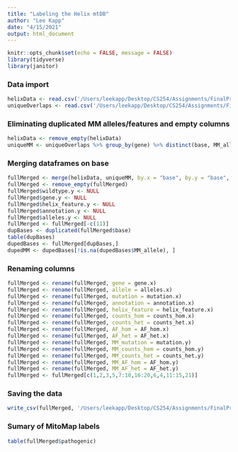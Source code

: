 ```yaml
---
title: "Labeling the Helix mtDB"
author: "Lee Kapp"
date: "4/15/2021"
output: html_document
---
```


```r
knitr::opts_chunk$set(echo = FALSE, message = FALSE)
library(tidyverse)
library(janitor)
```

### Data import
```r
helixData <- read.csv('/Users/leekapp/Desktop/CS254/Assignments/FinalProject/helixData.csv')
uniqueOverlaps <- read.csv('/Users/leekapp/Desktop/CS254/Assignments/FinalProject/uniqueOverlaps.csv')
```

### Eliminating duplicated MM alleles/features and empty columns
```r
helixData <- remove_empty(helixData)
uniqueMM <- uniqueOverlaps %>% group_by(gene) %>% distinct(base, MM_allele, .keep_all = TRUE)
```

### Merging dataframes on base
```r
fullMerged <- merge(helixData, uniqueMM, by.x = "base", by.y = "base", all.x = T, all.y = T)
fullMerged <- remove_empty(fullMerged)
fullMerged$wildtype.y <- NULL
fullMerged$gene.y <- NULL
fullMerged$helix_feature.y <- NULL
fullMerged$annotation.y <- NULL
fullMerged$alleles.y <- NULL
fullMerged <- fullMerged[-c(11)]
dupBases <- duplicated(fullMerged$base)
table(dupBases)
dupedBases <- fullMerged[dupBases,]
dupedMM <- dupedBases[!is.na(dupedBases$MM_allele), ]
```
### Renaming columns
```r
fullMerged <- rename(fullMerged, gene = gene.x)
fullMerged <- rename(fullMerged, allele = alleles.x)
fullMerged <- rename(fullMerged, mutation = mutation.x)
fullMerged <- rename(fullMerged, annotation = annotation.x)
fullMerged <- rename(fullMerged, helix_feature = helix_feature.x)
fullMerged <- rename(fullMerged, counts_hom = counts_hom.x)
fullMerged <- rename(fullMerged, counts_het = counts_het.x)
fullMerged <- rename(fullMerged, AF_hom = AF_hom.x)
fullMerged <- rename(fullMerged, AF_het = AF_het.x)
fullMerged <- rename(fullMerged, MM_mutation = mutation.y)
fullMerged <- rename(fullMerged, MM_counts_hom = counts_hom.y)
fullMerged <- rename(fullMerged, MM_counts_het = counts_het.y)
fullMerged <- rename(fullMerged, MM_AF_hom = AF_hom.y)
fullMerged <- rename(fullMerged, MM_AF_het = AF_het.y)
fullMerged <- fullMerged[c(1,2,3,5,7:10,16:20,6,4,11:15,21)]

```

### Saving the data
```r
write_csv(fullMerged, '/Users/leekapp/Desktop/CS254/Assignments/FinalProject/labeledHelix.csv')
```

### Sumary of MitoMap labels
```r
table(fullMerged$pathogenic)
```

